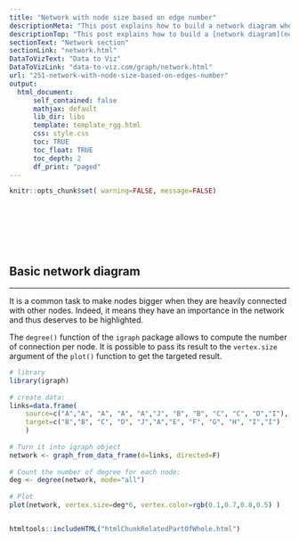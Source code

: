 ```yaml
---
title: "Network with node size based on edge number"
descriptionMeta: "This post explains how to build a network diagram where node size is proportionnal to its number of connection with other nodes. It uses R and the igraph package."
descriptionTop: "This post explains how to build a [network diagram](network.html) where node size is proportionnal to its number of connection with other nodes. It uses R and the `igraph` package."
sectionText: "Network section"
sectionLink: "network.html"
DataToVizText: "Data to Viz"
DataToVizLink: "data-to-viz.com/graph/network.html"
url: "251-network-with-node-size-based-on-edges-number"
output:
  html_document:
      self_contained: false    
      mathjax: default
      lib_dir: libs
      template: template_rgg.html
      css: style.css
      toc: TRUE
      toc_float: TRUE
      toc_depth: 2
      df_print: "paged"
---
```



```r
knitr::opts_chunk$set( warning=FALSE, message=FALSE)
```

<div class="container" style="padding-top: 80px">





# Basic network diagram
***

<div class = "row">

<div class = "col-md-6  col-sm-12 align-self-center">

It is a common task to make nodes bigger when they are heavily connected with other nodes. Indeed, it means they have an importance in the network and thus deserves to be highlighted.

The `degree()` function of the `igraph` package allows to compute the number of connection per node. It is possible to pass its result to the `vertex.size` argument of the `plot()` function to get the targeted result.

</div>


<div class = "col-md-6  col-sm-12">

```r
# library
library(igraph)
 
# create data:
links=data.frame(
    source=c("A","A", "A", "A", "A","J", "B", "B", "C", "C", "D","I"),
    target=c("B","B", "C", "D", "J","A","E", "F", "G", "H", "I","I")
    )
 
# Turn it into igraph object
network <- graph_from_data_frame(d=links, directed=F) 
 
# Count the number of degree for each node:
deg <- degree(network, mode="all")
 
# Plot
plot(network, vertex.size=deg*6, vertex.color=rgb(0.1,0.7,0.8,0.5) )
```

</div>
</div>



```r
```












<!-- Close container -->
</div>




```r
htmltools::includeHTML("htmlChunkRelatedPartOfWhole.html")
```
